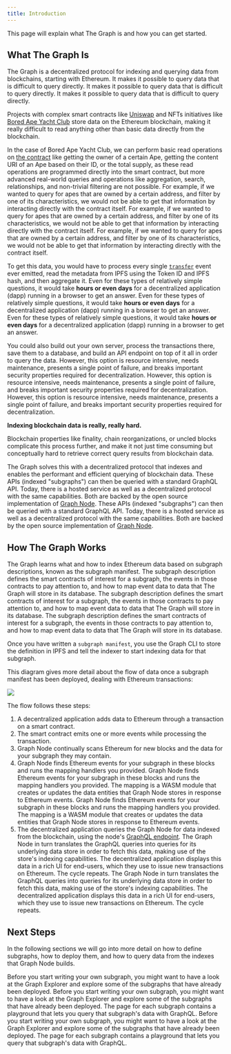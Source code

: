 ```yaml
---
title: Introduction
---
```


This page will explain what The Graph is and how you can get started.

## What The Graph Is

The Graph is a decentralized protocol for indexing and querying data from blockchains, starting with Ethereum. It makes it possible to query data that is difficult to query directly. It makes it possible to query data that is difficult to query directly. It makes it possible to query data that is difficult to query directly.

Projects with complex smart contracts like [Uniswap](https://uniswap.org/) and NFTs initiatives like [Bored Ape Yacht Club](https://boredapeyachtclub.com/) store data on the Ethereum blockchain, making it really difficult to read anything other than basic data directly from the blockchain.

In the case of Bored Ape Yacht Club, we can perform basic read operations on [the contract](https://etherscan.io/address/0xbc4ca0eda7647a8ab7c2061c2e118a18a936f13d#code) like getting the owner of a certain Ape, getting the content URI of an Ape based on their ID, or the total supply, as these read operations are programmed directly into the smart contract, but more advanced real-world queries and operations like aggregation, search, relationships, and non-trivial filtering are not possible. For example, if we wanted to query for apes that are owned by a certain address, and filter by one of its characteristics, we would not be able to get that information by interacting directly with the contract itself. For example, if we wanted to query for apes that are owned by a certain address, and filter by one of its characteristics, we would not be able to get that information by interacting directly with the contract itself. For example, if we wanted to query for apes that are owned by a certain address, and filter by one of its characteristics, we would not be able to get that information by interacting directly with the contract itself.

To get this data, you would have to process every single [`transfer`](https://etherscan.io/address/0xbc4ca0eda7647a8ab7c2061c2e118a18a936f13d#code#L1746) event ever emitted, read the metadata from IPFS using the Token ID and IPFS hash, and then aggregate it. Even for these types of relatively simple questions, it would take **hours or even days** for a decentralized application (dapp) running in a browser to get an answer. Even for these types of relatively simple questions, it would take **hours or even days** for a decentralized application (dapp) running in a browser to get an answer. Even for these types of relatively simple questions, it would take **hours or even days** for a decentralized application (dapp) running in a browser to get an answer.

You could also build out your own server, process the transactions there, save them to a database, and build an API endpoint on top of it all in order to query the data. However, this option is resource intensive, needs maintenance, presents a single point of failure, and breaks important security properties required for decentralization. However, this option is resource intensive, needs maintenance, presents a single point of failure, and breaks important security properties required for decentralization. However, this option is resource intensive, needs maintenance, presents a single point of failure, and breaks important security properties required for decentralization.

**Indexing blockchain data is really, really hard.**

Blockchain properties like finality, chain reorganizations, or uncled blocks complicate this process further, and make it not just time consuming but conceptually hard to retrieve correct query results from blockchain data.

The Graph solves this with a decentralized protocol that indexes and enables the performant and efficient querying of blockchain data. These APIs (indexed "subgraphs") can then be queried with a standard GraphQL API. Today, there is a hosted service as well as a decentralized protocol with the same capabilities. Both are backed by the open source implementation of [Graph Node](https://github.com/graphprotocol/graph-node). These APIs (indexed "subgraphs") can then be queried with a standard GraphQL API. Today, there is a hosted service as well as a decentralized protocol with the same capabilities. Both are backed by the open source implementation of [Graph Node](https://github.com/graphprotocol/graph-node).

## How The Graph Works

The Graph learns what and how to index Ethereum data based on subgraph descriptions, known as the subgraph manifest. The subgraph description defines the smart contracts of interest for a subgraph, the events in those contracts to pay attention to, and how to map event data to data that The Graph will store in its database. The subgraph description defines the smart contracts of interest for a subgraph, the events in those contracts to pay attention to, and how to map event data to data that The Graph will store in its database. The subgraph description defines the smart contracts of interest for a subgraph, the events in those contracts to pay attention to, and how to map event data to data that The Graph will store in its database.

Once you have written a `subgraph manifest`, you use the Graph CLI to store the definition in IPFS and tell the indexer to start indexing data for that subgraph.

This diagram gives more detail about the flow of data once a subgraph manifest has been deployed, dealing with Ethereum transactions:

![](/img/graph-dataflow.png)

The flow follows these steps:

1. A decentralized application adds data to Ethereum through a transaction on a smart contract.
2. The smart contract emits one or more events while processing the transaction.
3. Graph Node continually scans Ethereum for new blocks and the data for your subgraph they may contain.
4. Graph Node finds Ethereum events for your subgraph in these blocks and runs the mapping handlers you provided. Graph Node finds Ethereum events for your subgraph in these blocks and runs the mapping handlers you provided. The mapping is a WASM module that creates or updates the data entities that Graph Node stores in response to Ethereum events. Graph Node finds Ethereum events for your subgraph in these blocks and runs the mapping handlers you provided. The mapping is a WASM module that creates or updates the data entities that Graph Node stores in response to Ethereum events.
5. The decentralized application queries the Graph Node for data indexed from the blockchain, using the node's [GraphQL endpoint](https://graphql.org/learn/). The Graph Node in turn translates the GraphQL queries into queries for its underlying data store in order to fetch this data, making use of the store's indexing capabilities. The decentralized application displays this data in a rich UI for end-users, which they use to issue new transactions on Ethereum. The cycle repeats. The Graph Node in turn translates the GraphQL queries into queries for its underlying data store in order to fetch this data, making use of the store's indexing capabilities. The decentralized application displays this data in a rich UI for end-users, which they use to issue new transactions on Ethereum. The cycle repeats.

## Next Steps

In the following sections we will go into more detail on how to define subgraphs, how to deploy them, and how to query data from the indexes that Graph Node builds.

Before you start writing your own subgraph, you might want to have a look at the Graph Explorer and explore some of the subgraphs that have already been deployed. Before you start writing your own subgraph, you might want to have a look at the Graph Explorer and explore some of the subgraphs that have already been deployed. The page for each subgraph contains a playground that lets you query that subgraph's data with GraphQL. Before you start writing your own subgraph, you might want to have a look at the Graph Explorer and explore some of the subgraphs that have already been deployed. The page for each subgraph contains a playground that lets you query that subgraph's data with GraphQL.
